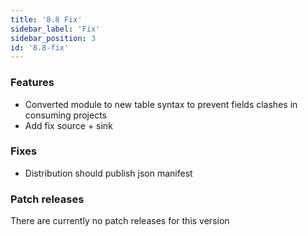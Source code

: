 ```yaml
---
title: '8.8 Fix'
sidebar_label: 'Fix'
sidebar_position: 3
id: '8.8-fix'
---
```


### Features

* Converted module to new table syntax to prevent fields clashes in consuming projects 
* Add fix source + sink 

### Fixes

* Distribution should publish json manifest 

### Patch releases

There are currently no patch releases for this version


